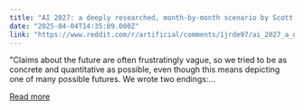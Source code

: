 ```yaml
---
title: "AI 2027: a deeply researched, month-by-month scenario by Scott Alexander and Daniel Kokotajlo"
date: "2025-04-04T14:35:09.000Z"
link: "https://www.reddit.com/r/artificial/comments/1jrde97/ai_2027_a_deeply_researched_monthbymonth_scenario/"
---
```


"Claims about the future are often frustratingly vague, so we tried to be as concrete and quantitative as possible, even though this means depicting one of many possible futures. We wrote two endings:...

[Read more](https://www.reddit.com/r/artificial/comments/1jrde97/ai_2027_a_deeply_researched_monthbymonth_scenario/)
